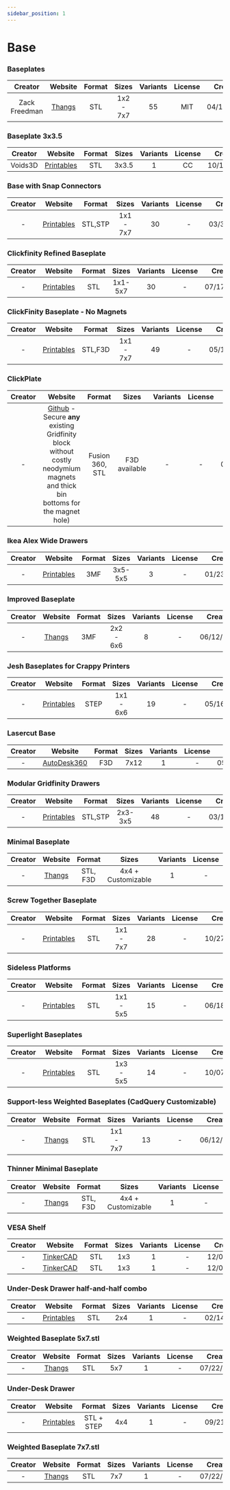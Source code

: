 ```yaml
---
sidebar_position: 1
---
```


# Base

### Baseplates

<!-- <iframe width="639" height="480" title="Gridfinity Baseplates" frameborder="0" allowfullscreen mozallowfullscreen="true" webkitallowfullscreen="true" allow="clipboard-write; autoplay; fullscreen; xr-spatial-tracking" xr-spatial-tracking execution-while-out-of-viewport execution-while-not-rendered web-share src="https://thangs.com/model/60925/embed?utm_source=embed"></iframe> -->

| Creator | Website | Format | Sizes | Variants | License | Created |
| :-: | :-: | :-: | :-: | :-: | :-: | :-: |
| Zack Freedman | [Thangs](https://thangs.com/designer/ZackFreedman/3d-model/Gridfinity%2520Baseplates-60925) | STL | 1x2 - 7x7 | 55 | MIT | 04/12/2022 |

### Baseplate 3x3.5
<!-- ![Gridfinity Baseplate 3x3.5](/img/baseplates/baseplate-3-35_4x3.jpg) -->
| Creator | Website | Format | Sizes | Variants | License | Created |
| :-: | :-: | :-: | :-: | :-: | :-: | :-: |
| Voids3D | [Printables](https://www.printables.com/model/244502-gridfinity-3x35) | STL | 3x3.5 | 1 | CC | 10/19/2022 |

### Base with Snap Connectors
| Creator | Website | Format | Sizes | Variants | License | Created |
| :-: | :-: | :-: | :-: | :-: | :-: | :-: |
| - | [Printables](https://www.printables.com/model/430144-gridfinity-base-with-snap-connectors) | STL,STP | 1x1 - 7x7 | 30 | - | 03/30/2023 |

### Clickfinity Refined Baseplate
| Creator | Website | Format | Sizes | Variants | License | Created |
| :-: | :-: | :-: | :-: | :-: | :-: | :-: |
| - | [Printables](https://www.printables.com/model/506105-clickfinity-refined-baseplates) | STL | 1x1-5x7 | 30 | - | 07/17/2023 |

### ClickFinity Baseplate - No Magnets
| Creator | Website | Format | Sizes | Variants | License | Created |
| :-: | :-: | :-: | :-: | :-: | :-: | :-: |
| - | [Printables](https://www.printables.com/model/452675-gridfinity-clickplates-no-magnets-universally-comp) | STL,F3D | 1x1 - 7x7 | 49 | - | 05/16/2023 |

### ClickPlate
| Creator | Website | Format | Sizes | Variants | License | Created |
| :-: | :-: | :-: | :-: | :-: | :-: | :-: |
| - | [Github](https://github.com/jrymk/gridfinity-eco) - Secure **any** existing Gridfinity block without costly neodymium magnets and thick bin bottoms for the magnet hole) | Fusion 360, STL | F3D available | - | - | 03/19/2023 |

### Ikea Alex Wide Drawers
| Creator | Website | Format | Sizes | Variants | License | Created |
| :-: | :-: | :-: | :-: | :-: | :-: | :-: |
| - | [Printables](https://www.printables.com/model/718705-gridfinity-base-for-ikea-alex-wide-drawers) | 3MF | 3x5-5x5 | 3 | - | 01/23/2024 |

### Improved Baseplate
| Creator | Website | Format | Sizes | Variants | License | Created |
| :-: | :-: | :-: | :-: | :-: | :-: | :-: |
| - | [Thangs](https://thangs.com/designer/christian.wilhelmsen2012/3d-model/Gridfinity%2520slightly%2520improved%2520frame%2520(no%2520rocking)-64672) | 3MF | 2x2 - 6x6 | 8 | - | 06/12/2022 |

### Jesh Baseplates for Crappy Printers
| Creator | Website | Format | Sizes | Variants | License | Created |
| :-: | :-: | :-: | :-: | :-: | :-: | :-: |
| - | [Printables](https://www.printables.com/model/471686-jesh-plates-gridfinty-for-crappy-printers) | STEP | 1x1 - 6x6 | 19 | - | 05/16/2023 |

### Lasercut Base
| Creator | Website | Format | Sizes | Variants | License | Created |
| :-: | :-: | :-: | :-: | :-: | :-: | :-: |
| - | [AutoDesk360](https://myhub.autodesk360.com/ue29c81a3/g/shares/SH512d4QTec90decfa6e7f2938df1b06f971) | F3D | 7x12 | 1 | - | 05/16/2023 |

### Modular Gridfinity Drawers
| Creator | Website | Format | Sizes | Variants | License | Created |
| :-: | :-: | :-: | :-: | :-: | :-: | :-: |
| - | [Printables](https://www.printables.com/model/458846-modular-gridfinity-drawers-in-various-sizes) | STL,STP | 2x3-3x5 | 48 | - | 03/12/2024 |

### Minimal Baseplate
| Creator | Website | Format | Sizes | Variants | License | Created |
| :-: | :-: | :-: | :-: | :-: | :-: | :-: |
| - | [Thangs](https://thangs.com/designer/Ace%20G/3d-model/Minimal%2520Baseplate%25204x4.stl-260576) | STL, F3D | 4x4 + Customizable | 1 | - | 08/12/2022 |

### Screw Together Baseplate
| Creator | Website | Format | Sizes | Variants | License | Created |
| :-: | :-: | :-: | :-: | :-: | :-: | :-: |
| - | [Printables](https://www.printables.com/model/300603-gridfinity-screw-together-baseplate/files) | STL | 1x1 - 7x7 | 28 | - | 10/27/2022 |

### Sideless Platforms
| Creator | Website | Format | Sizes | Variants | License | Created |
| :-: | :-: | :-: | :-: | :-: | :-: | :-: |
| - | [Printables](https://www.printables.com/model/209998-gridfinity-sideless-bins-and-platforms) | STL | 1x1 - 5x5 | 15 | - | 06/18/2022 |

### Superlight Baseplates
| Creator | Website | Format | Sizes | Variants | License | Created |
| :-: | :-: | :-: | :-: | :-: | :-: | :-: |
| - | [Printables](https://www.printables.com/model/596506-gridfinity-superlight-baseplates) | STL | 1x3 - 5x5 | 14 | - | 10/07/2023 |

### Support-less Weighted Baseplates (CadQuery Customizable)
| Creator | Website | Format | Sizes | Variants | License | Created |
| :-: | :-: | :-: | :-: | :-: | :-: | :-: |
| - | [Thangs](https://thangs.com/designer/jdegs/3d-model/Support-less%20Weighted%20Gridfinity%20Baseplates%20(CadQuery%20Customizable)-65042) | STL | 1x1 - 7x7 | 13 | - | 06/12/2022 |

### Thinner Minimal Baseplate
| Creator | Website | Format | Sizes | Variants | License | Created |
| :-: | :-: | :-: | :-: | :-: | :-: | :-: |
| - | [Thangs](https://thangs.com/designer/Ace%20G/3d-model/Thinner%2520Minimal%2520Baseplate%25204x4.stl-260577) | STL, F3D | 4x4 + Customizable | 1 | - | 08/12/2022 |

### VESA Shelf
| Creator | Website | Format | Sizes | Variants | License | Created |
| :-: | :-: | :-: | :-: | :-: | :-: | :-: |
| - | [TinkerCAD](https://www.tinkercad.com/things/dx6BXXMHsrs-vesa-gridfinity-1x3-shelf) | STL | 1x3 | 1 | - | 12/06/2022 |
| - | [TinkerCAD](https://www.tinkercad.com/things/133jXDA6OXN-vesa-gridfinity-2-shelf-back) | STL | 1x3 | 1 | - | 12/06/2022 |

### Under-Desk Drawer half-and-half combo
| Creator | Website | Format | Sizes | Variants | License | Created |
| :-: | :-: | :-: | :-: | :-: | :-: | :-: |
| - | [Printables](https://www.printables.com/model/557070-under-desk-drawer-combo-with-gridfinity-compartmen) | STL | 2x4 | 1 | - | 02/14/2024 |

### Weighted Baseplate 5x7.stl
| Creator | Website | Format | Sizes | Variants | License | Created |
| :-: | :-: | :-: | :-: | :-: | :-: | :-: |
| - | [Thangs](https://thangs.com/designer/hardwire1010/3d-model/Weighted%20Baseplate%205x7.stl-187707) | STL | 5x7 | 1 | - | 07/22/2022 |

### Under-Desk Drawer
| Creator | Website | Format | Sizes | Variants | License | Created |
| :-: | :-: | :-: | :-: | :-: | :-: | :-: |
| - | [Printables](https://www.printables.com/model/267929-gridfinity-under-desk-drawer) | STL + STEP | 4x4 | 1 | - | 09/21/2022 |

### Weighted Baseplate 7x7.stl
| Creator | Website | Format | Sizes | Variants | License | Created |
| :-: | :-: | :-: | :-: | :-: | :-: | :-: |
| - | [Thangs](https://thangs.com/designer/hardwire1010/3d-model/Weighted%20Baseplate%207x7.stl-187945) | STL | 7x7 | 1 | - | 07/22/2022 |

